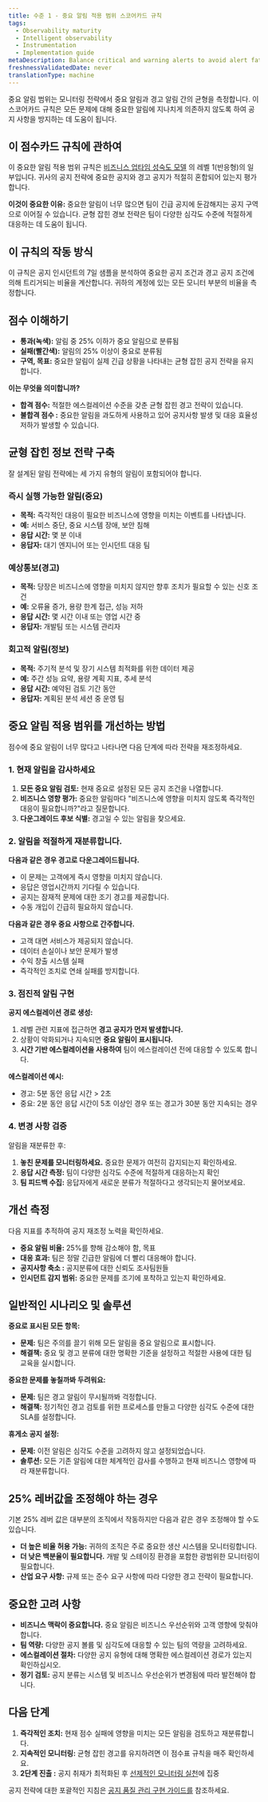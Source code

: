 ```yaml
---
title: 수준 1 - 중요 알림 적용 범위 스코어카드 규칙
tags:
  - Observability maturity
  - Intelligent observability
  - Instrumentation
  - Implementation guide
metaDescription: Balance critical and warning alerts to avoid alert fatigue and improve incident response effectiveness
freshnessValidatedDate: never
translationType: machine
---
```


중요 알림 범위는 모니터링 전략에서 중요 알림과 경고 알림 간의 균형을 측정합니다. 이 스코어카드 규칙은 모든 문제에 대해 중요한 알림에 지나치게 의존하지 않도록 하여 공지 사항을 방지하는 데 도움이 됩니다.

## 이 점수카드 규칙에 관하여

이 중요한 알림 적용 범위 규칙은 [비즈니스 업타임 성숙도 모델](/docs/new-relic-solutions/observability-maturity/business-uptime/introduction) 의 레벨 1(반응형)의 일부입니다. 귀사의 공지 전략에 중요한 공지와 경고 공지가 적절히 혼합되어 있는지 평가합니다.

**이것이 중요한 이유:** 중요한 알림이 너무 많으면 팀이 긴급 공지에 둔감해지는 공지 구역으로 이어질 수 있습니다. 균형 잡힌 경보 전략은 팀이 다양한 심각도 수준에 적절하게 대응하는 데 도움이 됩니다.

## 이 규칙의 작동 방식

이 규칙은 공지 인시던트의 7일 샘플을 분석하여 중요한 공지 조건과 경고 공지 조건에 의해 트리거되는 비율을 계산합니다. 귀하의 계정에 있는 모든 모니터 부분의 비율을 측정합니다.

## 점수 이해하기

* **통과(녹색):** 알림 중 25% 이하가 중요 알림으로 분류됨
* **실패(빨간색):** 알림의 25% 이상이 중요로 분류됨
* **구역, 목표:** 중요한 알림이 실제 긴급 상황을 나타내는 균형 잡힌 공지 전략을 유지합니다.

**이는 무엇을 의미합니까?**

* **합격 점수:** 적절한 에스컬레이션 수준을 갖춘 균형 잡힌 경고 전략이 있습니다.
* **불합격 점수 :** 중요한 알림을 과도하게 사용하고 있어 공지사항 발생 및 대응 효율성 저하가 발생할 수 있습니다.

## 균형 잡힌 정보 전략 구축

잘 설계된 알림 전략에는 세 가지 유형의 알림이 포함되어야 합니다.

### 즉시 실행 가능한 알림(중요)

* **목적:** 즉각적인 대응이 필요한 비즈니스에 영향을 미치는 이벤트를 나타냅니다.
* **예:** 서비스 중단, 중요 시스템 장애, 보안 침해
* **응답 시간:** 몇 분 이내
* **응답자:** 대기 엔지니어 또는 인시던트 대응 팀

### 예상통보(경고)

* **목적:** 당장은 비즈니스에 영향을 미치지 않지만 향후 조치가 필요할 수 있는 신호 조건
* **예:** 오류율 증가, 용량 한계 접근, 성능 저하
* **응답 시간:** 몇 시간 이내 또는 영업 시간 중
* **응답자:** 개발팀 또는 시스템 관리자

### 회고적 알림(정보)

* **목적:** 주기적 분석 및 장기 시스템 최적화를 위한 데이터 제공
* **예:** 주간 성능 요약, 용량 계획 지표, 추세 분석
* **응답 시간:** 예약된 검토 기간 동안
* **응답자:** 계획된 분석 세션 중 운영 팀

## 중요 알림 적용 범위를 개선하는 방법

점수에 중요 알림이 너무 많다고 나타나면 다음 단계에 따라 전략을 재조정하세요.

### 1. 현재 알림을 감사하세요

1. **모든 중요 알림 검토:** 현재 중요로 설정된 모든 공지 조건을 나열합니다.
2. **비즈니스 영향 평가:** 중요한 알림마다 &quot;비즈니스에 영향을 미치지 않도록 즉각적인 대응이 필요합니까?&quot;라고 질문합니다.
3. **다운그레이드 후보 식별:** 경고일 수 있는 알림을 찾으세요.

### 2. 알림을 적절하게 재분류합니다.

**다음과 같은 경우 경고로 다운그레이드됩니다.**

* 이 문제는 고객에게 즉시 영향을 미치지 않습니다.
* 응답은 영업시간까지 기다릴 수 있습니다.
* 공지는 잠재적 문제에 대한 조기 경고를 제공합니다.
* 수동 개입이 긴급히 필요하지 않습니다.

**다음과 같은 경우 중요 사항으로 간주합니다.**

* 고객 대면 서비스가 제공되지 않습니다.
* 데이터 손실이나 보안 문제가 발생
* 수익 창출 시스템 실패
* 즉각적인 조치로 연쇄 실패를 방지합니다.

### 3. 점진적 알림 구현

**공지 에스컬레이션 경로 생성:**

1. 레벨 관련 지표에 접근하면 **경고 공지가 먼저 발생합니다.**
2. 상황이 악화되거나 지속되면 **중요 알림이 표시됩니다.**
3. **시간 기반 에스컬레이션을 사용하여** 팀이 에스컬레이션 전에 대응할 수 있도록 합니다.

**에스컬레이션 예시:**

* 경고: 5분 동안 응답 시간 &gt; 2초
* 중요: 2분 동안 응답 시간이 5초 이상인 경우 또는 경고가 30분 동안 지속되는 경우

### 4. 변경 사항 검증

알림을 재분류한 후:

1. **놓친 문제를 모니터링하세요.** 중요한 문제가 여전히 감지되는지 확인하세요.
2. **응답 시간 측정:** 팀이 다양한 심각도 수준에 적절하게 대응하는지 확인
3. **팀 피드백 수집:** 응답자에게 새로운 분류가 적절하다고 생각되는지 물어보세요.

## 개선 측정

다음 지표를 추적하여 공지 재조정 노력을 확인하세요.

* **중요 알림 비율:** 25%를 향해 감소해야 함, 목표
* **대응 효과:** 팀은 정말 긴급한 알림에 더 빨리 대응해야 합니다.
* **공지사항 축소 :** 공지분류에 대한 신뢰도 조사팀원들
* **인시던트 감지 범위:** 중요한 문제를 조기에 포착하고 있는지 확인하세요.

## 일반적인 시나리오 및 솔루션

**중요로 표시된 모든 항목:**

* **문제:** 팀은 주의를 끌기 위해 모든 알림을 중요 알림으로 표시합니다.
* **해결책:** 중요 및 경고 분류에 대한 명확한 기준을 설정하고 적절한 사용에 대한 팀 교육을 실시합니다.

**중요한 문제를 놓칠까봐 두려워요:**

* **문제:** 팀은 경고 알림이 무시될까봐 걱정합니다.
* **해결책:** 정기적인 경고 검토를 위한 프로세스를 만들고 다양한 심각도 수준에 대한 SLA를 설정합니다.

**휴게소 공지 설정:**

* **문제:** 이전 알림은 심각도 수준을 고려하지 않고 설정되었습니다.
* **솔루션:** 모든 기존 알림에 대한 체계적인 감사를 수행하고 현재 비즈니스 영향에 따라 재분류합니다.

## 25% 레버값을 조정해야 하는 경우

기본 25% 레버 값은 대부분의 조직에서 작동하지만 다음과 같은 경우 조정해야 할 수도 있습니다.

* **더 높은 비율 허용 가능:** 귀하의 조직은 주로 중요한 생산 시스템을 모니터링합니다.
* **더 낮은 백분율이 필요합니다.** 개발 및 스테이징 환경을 포함한 광범위한 모니터링이 필요합니다.
* **산업 요구 사항:** 규제 또는 준수 요구 사항에 따라 다양한 경고 전략이 필요합니다.

## 중요한 고려 사항

* **비즈니스 맥락이 중요합니다.** 중요 알림은 비즈니스 우선순위와 고객 영향에 맞춰야 합니다.
* **팀 역량:** 다양한 공지 볼륨 및 심각도에 대응할 수 있는 팀의 역량을 고려하세요.
* **에스컬레이션 절차:** 다양한 공지 유형에 대해 명확한 에스컬레이션 경로가 있는지 확인하십시오.
* **정기 검토:** 공지 분류는 시스템 및 비즈니스 우선순위가 변경됨에 따라 발전해야 합니다.

## 다음 단계

1. **즉각적인 조치:** 현재 점수 실패에 영향을 미치는 모든 알림을 검토하고 재분류합니다.
2. **지속적인 모니터링:** 균형 잡힌 경고를 유지하려면 이 점수표 규칙을 매주 확인하세요.
3. **2단계 진출 :** 공지 취재가 최적화된 후 [선제적인 모니터링 실천](/docs/new-relic-solutions/observability-maturity/business-uptime/introduction#level-2-proactive-approach)에 집중

공지 전략에 대한 포괄적인 지침은 [공지 품질 관리 구현 가이드를](/docs/new-relic-solutions/observability-maturity/uptime-performance-reliability/aqm-implementation-guide/) 참조하세요.